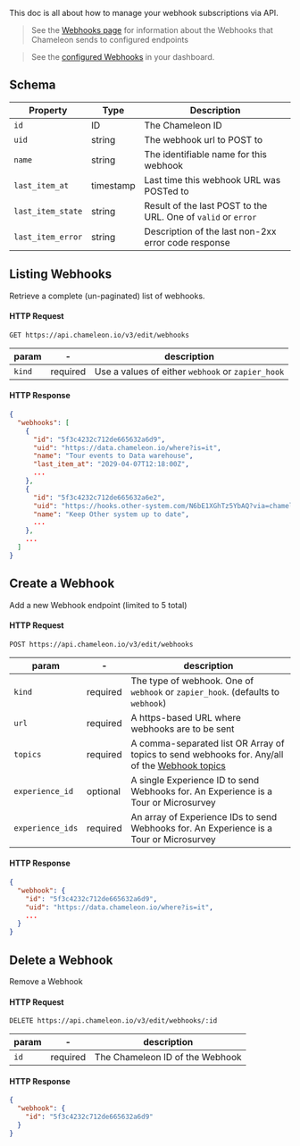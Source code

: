 This doc is all about how to manage your webhook subscriptions via API.

> See the [Webhooks page](/webhooks/overview) for information about the Webhooks that Chameleon sends to configured endpoints

> See the [configured Webhooks](https://app.chameleon.io/integrations/webhooks) in your dashboard.


## Schema

| Property          | Type      | Description                                                   |
|-------------------|-----------|---------------------------------------------------------------|
| `id`              | ID        | The Chameleon ID                                              |
| `uid`             | string    | The webhook url to POST to                                    |
| `name`            | string    | The identifiable name for this webhook                        |
| `last_item_at`    | timestamp | Last time this webhook URL was POSTed to                      |
| `last_item_state` | string    | Result of the last POST to the URL. One of `valid` or `error` |
| `last_item_error` | string    | Description of the last non-2xx error code response           |


## Listing Webhooks

Retrieve a complete (un-paginated) list of webhooks.

#### HTTP Request

```
GET https://api.chameleon.io/v3/edit/webhooks
```

| param  | -        | description                                       |
|--------|----------|---------------------------------------------------|
| `kind` | required | Use a values of either `webhook` or `zapier_hook` |


#### HTTP Response

```json
{
  "webhooks": [
    {
      "id": "5f3c4232c712de665632a6d9",
      "uid": "https://data.chameleon.io/where?is=it",
      "name": "Tour events to Data warehouse",
      "last_item_at": "2029-04-07T12:18:00Z",
      ...
    },
    {
      "id": "5f3c4232c712de665632a6e2",
      "uid": "https://hooks.other-system.com/N6bE1XGhTz5YbAQ?via=chameleon",
      "name": "Keep Other system up to date",
      ...
    },
    ...
  ]
}
```


## Create a Webhook

Add a new Webhook endpoint (limited to 5 total)

#### HTTP Request

```
POST https://api.chameleon.io/v3/edit/webhooks
```

| param            | -        | description                                                                                                                     |
|------------------|----------|---------------------------------------------------------------------------------------------------------------------------------|
| `kind`           | required | The type of webhook. One of `webhook` or `zapier_hook`. (defaults to `webhook`)                                                 |
| `url`            | required | A https-based URL where webhooks are to be sent                                                                                 |
| `topics`         | required | A comma-separated list OR Array of topics to send webhooks for. Any/all of the [Webhook topics](/webhooks/overview#topics) |
| `experience_id`  | optional | A single Experience ID to send Webhooks for. An Experience is a Tour or Microsurvey                                             |
| `experience_ids` | required | An array of Experience IDs to send Webhooks for. An Experience is a Tour or Microsurvey                                         |


#### HTTP Response

```json
{
  "webhook": {
    "id": "5f3c4232c712de665632a6d9",
    "uid": "https://data.chameleon.io/where?is=it",
    ...
  }
}
```


## Delete a Webhook

Remove a Webhook

#### HTTP Request

```
DELETE https://api.chameleon.io/v3/edit/webhooks/:id
```

| param | -        | description                      |
|-------|----------|----------------------------------|
| `id`  | required | The Chameleon ID of the Webhook  |


#### HTTP Response

```json
{
  "webhook": {
    "id": "5f3c4232c712de665632a6d9"
  }
}
```

